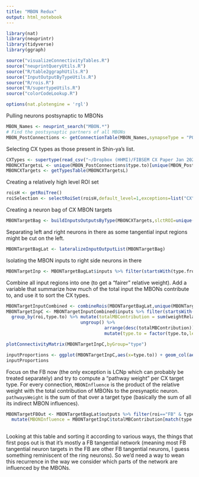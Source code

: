 ```yaml
---
title: "MBON Redux"
output: html_notebook
---
```


```r
library(nat)
library(neuprintr)
library(tidyverse)
library(ggraph)

source("visualizeConnectivityTables.R")
source("neuprintQueryUtils.R")
source("R/table2ggraphUtils.R")
source("InputOutputByTypeUtils.R")
source("R/rois.R")
source("R/supertypeUtils.R")
source("colorCodeLookup.R")

options(nat.plotengine = 'rgl')
```

Pulling neurons postsynaptic to MBONs
```r
MBON_Names <- neuprint_search("MBON.*")
# Find the postsynaptic partners of all MBONs
MBON_PostConnections <- getConnectionTable(MBON_Names,synapseType = "POST") ## Keeping the default threshold (3)
```

Selecting CX types as those present in Shin-ya's list.
```r
CXTypes <- supertype(read_csv("~/Dropbox (HHMI)/FIBSEM CX Paper Jan 2020/CX-cell-types3") %>% rename(databaseType=n.type))
MBONCXTargetsL <- unique(MBON_PostConnections$type.to)[unique(MBON_PostConnections$type.to) %in% CXTypes$databaseType]
MBONCXTargets <- getTypesTable(MBONCXTargetsL)
```
Creating a relatively high level ROI set
```r
roisH <- getRoiTree()
roiSelection <- selectRoiSet(roisH,default_level=1,exceptions=list("CX"=2))
```
Creating a neuron bag of CX MBON targets
```r
MBONTargetBag <- buildInputsOutputsByType(MBONCXTargets,slctROI=unique(roiSelection$roi))
```

Separating left and right neurons in there as some tangential input regions might be cut on the left.
```r
MBONTargetBagLat <- lateralizeInputOutputList(MBONTargetBag)
```

Isolating the MBON inputs to right side neurons in there
```r
MBONTargetInp <- MBONTargetBagLat$inputs %>% filter(startsWith(type.from,"MBON")& grepl("_R",type.to))
```

Combine all input regions into one (to get a "fairer" relative weight). Add a variable that summarize how much of the total input the MBONs contribute to, and use it to sort the CX types.
```r
MBONTargetInputCombined <- combineRois(MBONTargetBagLat,unique(MBONTargetInp$roi),newRoi="MBON outputs")
MBONTargetInpC <- MBONTargetInputCombined$inputs %>% filter(startsWith(type.from,"MBON") & grepl("_R",type.to)) %>% 
  group_by(roi,type.to) %>% mutate(totalMBContribution = sum(weightRelative)) %>% 
                            ungroup() %>%
                                     arrange(desc(totalMBContribution))  %>%
                                     mutate(type.to = factor(type.to,levels=unique(type.to)))## Filter MBON to right CX neurons (some of the left ones can be cut)
```

```r
plotConnectivityMatrix(MBONTargetInpC,byGroup="type")
```

```r
inputProportions <- ggplot(MBONTargetInpC,aes(x=type.to)) + geom_col(aes(y=weightRelative,fill=type.from)) + scale_fill_manual(values=typesPalette(unique(MBONTargetInpC$type.from)),name="MBON types",guide=guide_legend(ncol=2)) + theme_classic()  + theme(axis.text.x = element_text(angle = 90)) + labs(y="Relative weight in input regions",x="Type")
inputProportions
```

Focus on the FB now (the only exception is LCNp which can probably be treated separately) and try to compute a "pathway weight" per CX target type. For every connection, `MBONInfluence` is the product of the relative weight with the total contribution of MBONs to the presynaptic neuron. `pathwaysWeight` is the sum of that over a target type (basically the sum of all its indirect MBON influences).
```r
MBONTargetFBOut <- MBONTargetBagLat$outputs %>% filter(roi=="FB" & type.from %in% MBONTargetInpC$type.to) %>% 
  mutate(MBONInfluence = MBONTargetInpC$totalMBContribution[match(type.from,MBONTargetInpC$type.to)]*weightRelative) %>% group_by(type.to) %>% mutate(pathwaysWeight = sum(MBONInfluence)) %>% ungroup()
  
```
Looking at this table and sorting it according to various ways, the things that first pops out is that it's mostly a FB tangential network (meaning most FB tangential neuron targets in the FB are other FB tangential neurons, I guess something reminiscent of the ring neurons). So we'd need a way to wean this recurrence in the way we consider which parts of the network are influenced by the MBONs.
